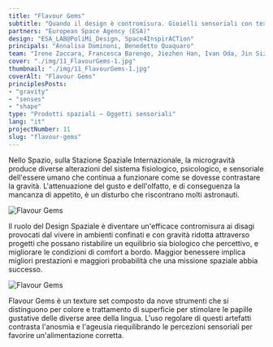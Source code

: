 ```yaml
---
title: "Flavour Gems"
subtitle: "Quando il design è contromisura. Gioielli sensoriali con texture 3D riattivano profumi e sapori attutiti dalla mancanza di gravità."
partners: "European Space Agency (ESA)"
design: "ESA_LAB@PoliMi_Design, Space4InspirACTion"
principals: "Annalisa Dominoni, Benedetto Quaquaro"
team: "Irene Zaccara, Francesca Barengo, Jiezhen Han, Ivan Oda, Jin Sizhao"
cover: "./img/11_FlavourGems-1.jpg"
thumbnail: "./img/11_FlavourGems-1.jpg"
coverAlt: "Flavour Gems"
principlesPosts:
- "gravity"
- "senses"
- "shape"
type: "Prodotti spaziali — Oggetti sensoriali"
lang: "it"
projectNumber: 11
slug: "flavour-gems"
---
```



Nello Spazio, sulla Stazione Spaziale Internazionale, la microgravità produce diverse alterazioni del sistema fisiologico, psicologico, e sensoriale dell'essere umano che continua a funzionare come se dovesse contrastare la gravità. L'attenuazione del gusto e dell'olfatto, e di conseguenza la mancanza di appetito, è un disturbo che riscontrano molti astronauti.

<Image src={Image1} alt="Flavour Gems" class="py-6 w-full"/>

Il ruolo del Design Spaziale è diventare un'efficace contromisura ai disagi provocati dal vivere in ambienti confinati e con gravità ridotta attraverso progetti che possano ristabilire un equilibrio sia biologico che percettivo, e migliorare le condizioni di comfort a bordo. Maggior benessere implica migliori prestazioni e maggiori probabilità che una missione spaziale abbia successo.

<Image src={Image2} alt="Flavour Gems" class="py-6 w-full"/>

Flavour Gems è un texture set composto da nove strumenti che si distinguono per colore e trattamento di superficie per stimolare le papille gustative delle diverse aree della lingua. L'uso regolare di questi artefatti contrasta l'anosmia e l'ageusia riequilibrando le percezioni sensoriali per favorire un'alimentazione corretta.